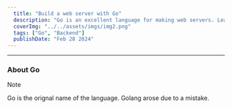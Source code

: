```yaml
---
  title: "Build a web server with Go"
  description: "Go is an excellent language for making web servers. Learn to build one."
  coverImg: "../../assets/imgs/img2.png"
  tags: ["Go", "Backend"]
  publishDate: "Feb 28 2024"
---
```


---
### About Go

> [!NOTE]
> Go is the orignal name of the language. Golang arose due to a mistake.
